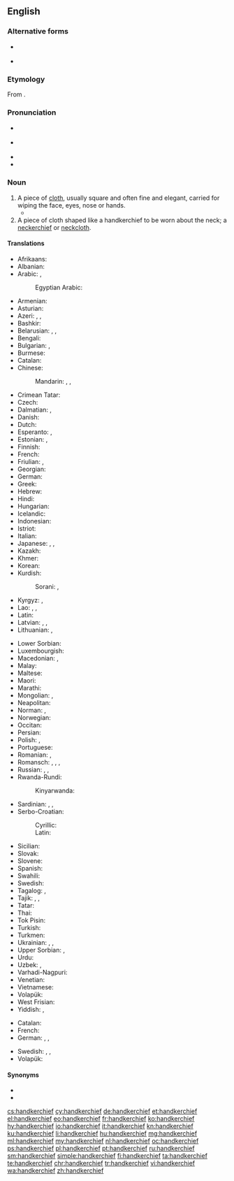 ==English==
{{wikipedia}}

===Alternative forms===
* {{l|en|handkercher}} {{qualifier|obsolete}}
* {{l|en|hanky}} {{qualifier|informal}}

===Etymology===
From {{compound|hand|kerchief|lang=en}}.

===Pronunciation===
* {{a|UK}} {{IPA|/ˈhaŋkətʃiːf/|/ˈhaŋkətʃɪf/|lang=en}}
* {{a|US}} {{IPA|/ˈhæŋkɚtʃɪf/|lang=en}}
* {{audio|En-us-handkerchief.ogg|Audio (US)|lang=en}}
* {{audio|En-uk-handkerchief.ogg|Audio (UK)|lang=en}}

===Noun===
{{en-noun|s|handkerchieves}}

# A piece of [[cloth]], usually square and often fine and elegant, carried for wiping the face, eyes, nose or hands.
#* {{quote-book|year=1913|author=[[w:Robert Barr (writer)|Robert Barr]]
|title=Lord Stranleigh Abroad
|chapter=5|url=http://openlibrary.org/works/OL1796924W
|passage=Mr. Banks’ panama hat was in one hand, while the other drew a '''handkerchief''' across his perspiring brow.}}
# A piece of cloth shaped like a handkerchief to be worn about the neck; a [[neckerchief]] or [[neckcloth]].

====Translations====
{{trans-top|cloth for wiping the face, eyes, nose or hands}}
* Afrikaans: {{t|af|sakdoek}}
* Albanian: {{t+|sq|shami|f}}
* Arabic: {{t|ar|مِنْدِيل|m}}, {{t|ar|مَحْرَمَة|f}}
*: Egyptian Arabic: {{t|arz|منديل|m|tr=mandīl|sc=Arab}}
* Armenian: {{t+|hy|թաշկինակ}}
* Asturian: {{t|ast|pañuelu|m}}
* Azeri: {{t|az|məndil}}, {{t+|az|dəsmal}}, {{t|az|cib dəsmalı}}
* Bashkir: {{t|ba|ҡулъяулыҡ}}
* Belarusian: {{t|be|насо́ўка|f|sc=Cyrl}}, {{t|be|насава́я ху́стачка|sc=Cyrl}}, {{t|be|ху́стачка|f|sc=Cyrl}}
* Bengali: {{t|bn|রুমাল|sc=Beng}}
* Bulgarian: {{t|bg|но́сна къ̀рпа|f|sc=Cyrl}}, {{t|bg|къ̀рпичка|f|sc=Cyrl}}
* Burmese: {{t+|my|လက်ကိုင်ပဝါ|sc=Mymr}}
* Catalan: {{t+|ca|mocador|m}}
* Chinese:
*: Mandarin: {{t+|cmn|手帕|tr=shǒupà|sc=Hani}}, {{t+|cmn|手絹|sc=Hani}}, {{t+|cmn|手绢|tr=shǒujuàn|sc=Hani}}
* Crimean Tatar: {{t|crh|yavluq}}
* Czech: {{t+|cs|kapesník|m}}
* Dalmatian: {{t|dlm|fazuol|m}}, {{t|dlm|sedarul|m}}
* Danish: {{t+|da|lommetørklæde}}
* Dutch: {{t+|nl|zakdoek|m}}
* Esperanto: {{t|eo|naztuko}}, {{t|eo|poŝtuko}}
* Estonian: {{t|et|taskurätik}}, {{t|et|taskurätt}}
* Finnish: {{t+|fi|nenäliina}}
* French: {{t+|fr|mouchoir|m}}
* Friulian: {{t|fur|façolet|m}}, {{t|fur|smočhìt}}
* Georgian: {{t|ka|ცხვირსახოცი}}
* German: {{t+|de|Taschentuch|m}}
* Greek: {{t+|el|μαντήλι|n}}
* Hebrew: {{t+|he|מִמחָטָה|m|sc=Hebr}}
* Hindi: {{t+|hi|रूमाल|m|sc=Deva}}
* Hungarian: {{t+|hu|zsebkendő}}
* Icelandic: {{t+|is|vasaklútur}}
* Indonesian: {{t+|id|saputangan}}
* Istriot: {{t|ist|fassulito|m}}
* Italian: {{t+|it|fazzoletto|m}}
* Japanese: {{t|ja|ハンカチ|tr=hankachi}}, {{t|ja|ハンカチーフ|tr=hankachīfu}}, {{t|ja|鼻拭き|tr=はなふき, hanafuki|sc=Jpan}}
* Kazakh: {{t|kk|қол орамал|sc=Cyrl}}
* Khmer: {{t|km|កន្សែងដៃ|tr=kɑnsaeŋ day|sc=Khmr}}
* Korean: {{t+|ko|손수건|sc=Kore}}
* Kurdish:
*: Sorani: {{t|ku|ده‌سه‌سڕ|sc=ku-Arab}}, {{t|ku|ده‌سته‌سڕ|sc=ku-Arab}}
* Kyrgyz: {{t|ky|бет аарчы|sc=Cyrl}}, {{t|ky|бет аарчу жоолук|sc=Cyrl}}
* Lao: {{t|lo|ມົນ|sc=Laoo}}, {{t|lo|ຜ້າເຊັດໜ້າ|sc=Laoo}}, {{t|lo|ຜ້າແພມົນ|sc=Laoo}}
* Latin: {{t|la|sudarium|m}}
* Latvian: {{t|lv|kabatlakats|m}}, {{t|lv|kabatlakatiņš|m}} {{qualifier|diminutive}}, {{t|lv|mutautiņš|m}}
* Lithuanian: {{t|lt|nosinė|f}}, {{t|lt|nosinaitė|f}}
{{trans-mid}}
* Lower Sorbian: {{t|dsb|šantk|m}}
* Luxembourgish: {{t|lb|Nuesnappech}}
* Macedonian: {{t|mk|ша́мивче|n}}, {{t|mk|ма́рамче|n}}
* Malay: {{t|ms|sapu tangan}}
* Maltese: {{t|mt|maktur|m}}
* Maori: {{t|mi|aikiha}}
* Marathi: {{t|mr|रुमाल|m|sc=Deva}}
* Mongolian: {{t|mn|нусны алчуур|sc=Cyrl}}, {{t|mn|гурвалжин алчуур|sc=Cyrl}}
* Neapolitan: {{t|nap|maccaturo|m}}
* Norman: {{t|nrf|mouoché|m}}, {{t|nrf|torche-nez|m}}
* Norwegian: {{t|no|snørrfille}}
* Occitan: {{t+|oc|mocador|m}}
* Persian: {{t+|fa|دستمال|tr=dastmâl|sc=fa-Arab}}
* Polish: {{t|pl|chusteczka do nosa|f}}, {{t+|pl|chusteczka|f}}
* Portuguese: {{t+|pt|lenço|m}}
* Romanian: {{t+|ro|batistă|f}}, {{t+|ro|năframă|f}}
* Romansch: {{t|rm|faziel|m}}, {{t|rm|fazielet|m}}, {{t|rm|fazöl|m}}, {{t|rm|fazalet|m}}
* Russian: {{t+|ru|носово́й плато́к|m}}, {{t+|ru|плато́к|m}}, {{t+|ru|плато́чек|m}}
* Rwanda-Rundi:
*: Kinyarwanda: {{t|rw|umushwara}}
* Sardinian: {{t|sc|macadori}}, {{t|sc|mucadore}}, {{t|sc|mancaloru}}
* Serbo-Croatian:
*: Cyrillic: {{t|sh|марамица|f|sc=Cyrl}}
*: Latin: {{t+|sh|maramica|f|sc=Latn}}
* Sicilian: {{t+|scn|fazzulettu|m}}
* Slovak: {{t|sk|vreckovka|f}}
* Slovene: {{t+|sl|robec|m}}
* Spanish: {{t+|es|pañuelo|m}}
* Swahili: {{t+|sw|leso}}
* Swedish: {{t+|sv|näsduk}}
* Tagalog: {{t|tl|panyo}}, {{t|tl|panyolito}}
* Tajik: {{t|tg|дастмол|sc=Cyrl}}, {{t|tg|рӯймол|sc=Cyrl}}, {{t|tg|рӯмол|sc=Cyrl}}
* Tatar: {{t+|tt|кулъяулык|sc=Cyrl}}
* Thai: {{t|th|ผ้าเช็ดหน้า|sc=Thai}}
* Tok Pisin: {{t|tpi|hankisip}}
* Turkish: {{t+|tr|mendil}}
* Turkmen: {{t|tk|elýaglyk}}
* Ukrainian: {{t|uk|носова́ ху́стка|f|sc=Cyrl}}, {{t|uk|ху́стка|f|sc=Cyrl}}, {{t|uk|ху́сточка|f|sc=Cyrl}}
* Upper Sorbian: {{t|hsb|nósnik|m}}, {{t|hsb|šnuptichl|m}}
* Urdu: {{t|ur|رومال|m|tr=rūmāl|sc=ur-Arab}}
* Uzbek: {{t+|uz|dastroʻmol}}, {{t+|uz|roʻmolcha}}
* Varhadi-Nagpuri: {{t|vah|दस्ती}}
* Venetian: {{t|vec|fasołeto|m}}
* Vietnamese: {{t+|vi|khăn tay}}
* Volapük: {{t+|vo|pokasärvätül}}
* West Frisian: {{t|fy|bûsdoek}}
* Yiddish: {{t|yi|נאָזטיכל|n}}, {{t|yi|טיכל|n}}
{{trans-bottom}}

{{trans-top|cloth to be worn about the neck}}
* Catalan: {{t+|ca|mocador|m}}
* French: {{t+|fr|foulard|m}}
* German: {{t+|de|Halstuch|n}}, {{qualifier|silk}} {{t|de|Seidenhalstuch|n}}, {{t|de|Nickituch|n}}
{{trans-mid}}
* Swedish: {{t|sv|snusnäsduk|c}}, {{t+|sv|sjal|c}}, {{t+|sv|halsduk|c}}
* Volapük: {{t+|vo|tanod}}
{{trans-bottom}}

====Synonyms====
* {{l|en|hanky}}
* {{l|en|pocket handkerchief}}

[[cs:handkerchief]]
[[cy:handkerchief]]
[[de:handkerchief]]
[[et:handkerchief]]
[[el:handkerchief]]
[[eo:handkerchief]]
[[fr:handkerchief]]
[[ko:handkerchief]]
[[hy:handkerchief]]
[[io:handkerchief]]
[[it:handkerchief]]
[[kn:handkerchief]]
[[ku:handkerchief]]
[[li:handkerchief]]
[[hu:handkerchief]]
[[mg:handkerchief]]
[[ml:handkerchief]]
[[my:handkerchief]]
[[nl:handkerchief]]
[[oc:handkerchief]]
[[ps:handkerchief]]
[[pl:handkerchief]]
[[pt:handkerchief]]
[[ru:handkerchief]]
[[sm:handkerchief]]
[[simple:handkerchief]]
[[fi:handkerchief]]
[[ta:handkerchief]]
[[te:handkerchief]]
[[chr:handkerchief]]
[[tr:handkerchief]]
[[vi:handkerchief]]
[[wa:handkerchief]]
[[zh:handkerchief]]